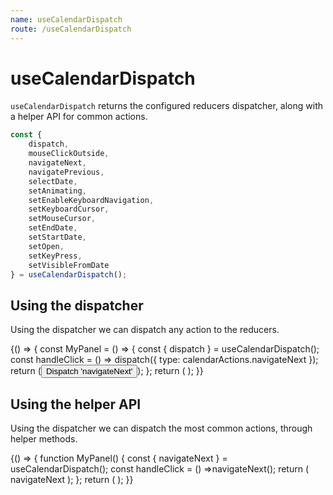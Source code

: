 ```yaml
---
name: useCalendarDispatch
route: /useCalendarDispatch
---
```


# useCalendarDispatch
`useCalendarDispatch` returns the configured reducers dispatcher, along with a helper API for common actions. 

```javascript
const {
    dispatch,
    mouseClickOutside,
    navigateNext,
    navigatePrevious,
    selectDate,
    setAnimating,
    setEnableKeyboardNavigation,
    setKeyboardCursor,
    setMouseCursor,
    setEndDate,
    setStartDate,
    setOpen,
    setKeyPress,
    setVisibleFromDate
} = useCalendarDispatch();
```

## Using the dispatcher
Using the dispatcher we can dispatch any action to the reducers.

<Playground>
{() => {
    const MyPanel = () => {
        const { dispatch } = useCalendarDispatch();
        const handleClick = () => dispatch({ type: calendarActions.navigateNext });
        return (<button onClick={handleClick}>Dispatch 'navigateNext'</button>);
    };
    return (
        <CalendarProvider adapter={dateAdapter}> 
            <MyPanel/>
            <Calendar/>
        </CalendarProvider>
    );
}}
</Playground>

## Using the helper API
Using the dispatcher we can dispatch the most common actions, through helper methods.

<Playground>
{() => {
    function MyPanel() {
        const { navigateNext } = useCalendarDispatch();
        const handleClick = () =>navigateNext();
        return (
            <DemoButtonBar>
                <DemoButton onClick={handleClick} {...props}>navigateNext</DemoButton>
            </DemoButtonBar>
        );
    };
    return (
        <CalendarProvider adapter={dateAdapter}> 
            <MyPanel/>
            <Calendar/>
        </CalendarProvider>
    );
}}
</Playground>
